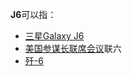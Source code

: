 {{DisambigNav|J|6}}
'''J6'''可以指：

* [[三星Galaxy_J6|三星Galaxy J6]]
* [[美国参谋长联席会议|美国参谋长联席会议]]联六
* [[歼-6|歼-6]]

{{disambig}}